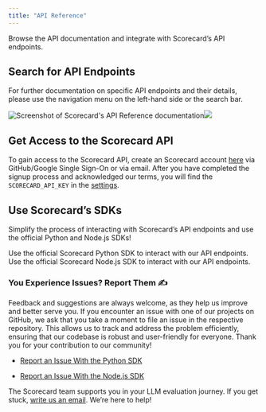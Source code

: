 ```yaml
---
title: "API Reference"
---
```


Browse the API documentation and integrate with Scorecard’s API endpoints.

## Search for API Endpoints

For further documentation on specific API endpoints and their details, please use the navigation menu on the left-hand side or the search bar.

![Screenshot of Scorecard's API Reference documentation](/api-reference/scorecard-docs-example-api-ref.png "Scorecard's API Reference")![](/scorecard-docs-example-api-ref.png)

## Get Access to the Scorecard API

To gain access to the Scorecard API, create an Scorecard account [here](https://accounts.getscorecard.ai/sign-up?redirect_url=https%3A%2F%2Fapp.getscorecard.ai%2F) via GitHub/Google Single Sign-On or via email. After you have completed the signup process and acknowledged our terms, you will find the `SCORECARD_API_KEY` in the [settings](https://app.getscorecard.ai/settings).

## Use Scorecard’s SDKs

Simplify the process of interacting with Scorecard’s API endpoints and use the official Python and Node.js SDKs!

<CardGroup cols={2}>
  <Card title="Python SDK" icon="python" href="https://github.com/scorecard-ai/scorecard-python">
    Use the official Scorecard Python SDK to interact with our API endpoints.
  </Card>

  <Card title="Node.js SDK" icon="node-js" href="https://github.com/scorecard-ai/scorecard-node">
    Use the official Scorecard Node.js SDK to interact with our API endpoints.
  </Card>
</CardGroup>

### You Experience Issues? Report Them ✍️

Feedback and suggestions are always welcome, as they help us improve and better serve you. If you encounter an issue with one of our projects on GitHub, we ask that you take a moment to file an issue in the respective repository. This allows us to track and address the problem efficiently, ensuring that our codebase is robust and user-friendly for everyone. Thank you for your contribution to our community!

* [Report an Issue With the Python SDK](https://github.com/scorecard-ai/scorecard-python/issues)

* [Report an Issue With the Node.js SDK](https://github.com/scorecard-ai/scorecard-node/issues)

The Scorecard team supports you in your LLM evaluation journey. If you get stuck, [write us an email](mailto:team@getscorecard.ai). We’re here to help!